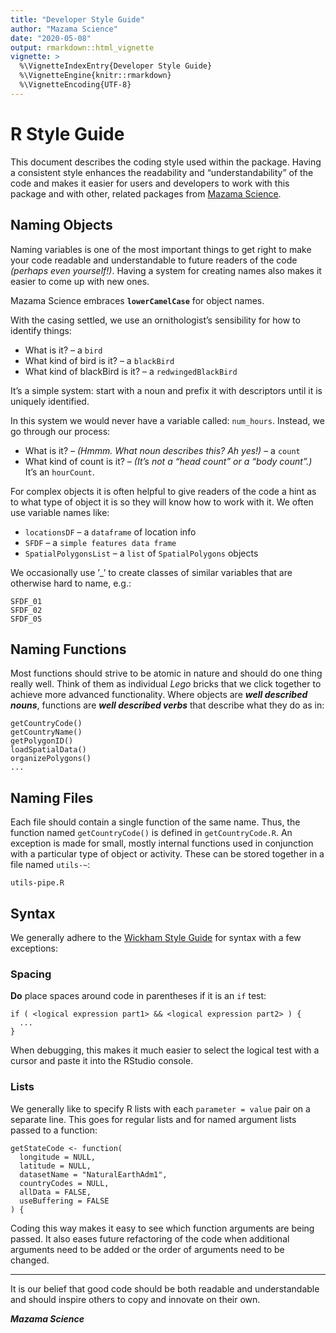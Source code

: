 ```yaml
---
title: "Developer Style Guide"
author: "Mazama Science"
date: "2020-05-08"
output: rmarkdown::html_vignette
vignette: >
  %\VignetteIndexEntry{Developer Style Guide}
  %\VignetteEngine{knitr::rmarkdown}
  %\VignetteEncoding{UTF-8}
---
```


# R Style Guide

This document describes the coding style used within the package.  Having a
consistent style enhances the readability and "understandability" of the code 
and makes it easier for users and developers to work with this package and
with other, related packages from [Mazama Science](http://mazamascience.com).

## Naming Objects

Naming variables is one of the most important things to get right to make your 
code readable and understandable to future readers of the code _(perhaps even 
yourself!)_. Having a system for creating names also makes it easier to come up 
with new ones.

Mazama Science embraces **`lowerCamelCase`** for object names.

With the casing settled, we use an ornithologist's sensibility for how to 
identify things:

* What is it? -- a `bird`
* What kind of bird  is it? -- a `blackBird`
* What kind of blackBird  is it? -- a `redwingedBlackBird`

It's a simple system:  start with a noun and prefix it with descriptors until 
it is uniquely identified.

In this system we would never have a variable called: `num_hours`. Instead, we go 
through our process:

* What is it? -- _(Hmmm. What noun describes this? Ah yes!)_ -- a `count`
* What kind of count  is it? -- _(It's not a "head count" or a "body count".)_ 
It's an `hourCount`.

For complex objects it is often helpful to give readers of the code a hint as to 
what type of object it is so they will know how to work with it. We often use 
variable names like:

* `locationsDF`  -- a `dataframe` of location info
* `SFDF`  -- a `simple features data frame`
* `SpatialPolygonsList`  -- a `list` of `SpatialPolygons` objects

We occasionally use '_' to create classes of similar variables that are 
otherwise hard to name, e.g.:

```
SFDF_01
SFDF_02
SFDF_05
```

## Naming Functions

Most functions should strive to be atomic in nature and should do one thing 
really well. Think of them as individual _Lego_ bricks that we click together
to achieve more advanced functionality. Where objects are _**well described nouns**_, 
functions are _**well described verbs**_ that describe what they do as in:

```
getCountryCode()
getCountryName()
getPolygonID()
loadSpatialData()
organizePolygons()
...
```

## Naming Files

Each file should contain a single function of the same name. Thus, the function 
named `getCountryCode()` is defined in `getCountryCode.R`. An exception is made
for small, mostly internal functions used in conjunction with a particular type
of object or activity. These can be stored together in a file named `utils-~`:

```
utils-pipe.R
```

## Syntax

We generally adhere to the [Wickham Style Guide](http://adv-r.had.co.nz/Style.html) 
for syntax with a few exceptions:

### Spacing

**Do** place spaces around code in parentheses if it is an `if` test:

```
if ( <logical expression part1> && <logical expression part2> ) {
  ...
}
```

When debugging, this makes it much easier to select the logical test with a 
cursor and paste it into the RStudio console.

### Lists

We generally like to specify R lists with each `parameter = value` pair on a 
separate line. This goes for regular lists and for named argument lists passed 
to a function:

```
getStateCode <- function(
  longitude = NULL, 
  latitude = NULL, 
  datasetName = "NaturalEarthAdm1", 
  countryCodes = NULL, 
  allData = FALSE, 
  useBuffering = FALSE
) {
```

Coding this way makes it easy to see which function arguments are being passed.
It also eases future refactoring of the code when additional arguments need to
be added or the order of arguments need to be changed.

-----

It is our belief that good code should be both readable and understandable and
should inspire others to copy and innovate on their own.

**_Mazama Science_**


